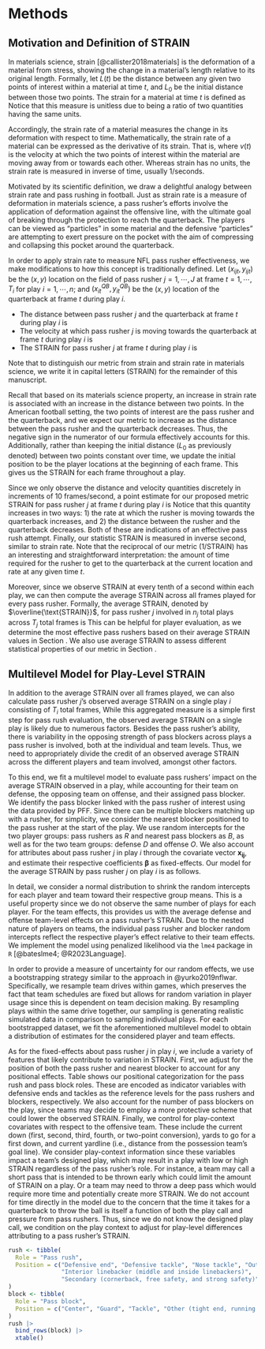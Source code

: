 # Methods {#sec:methods}

## Motivation and Definition of STRAIN {#sec:defn}

In materials science, strain [@callister2018materials] is the deformation of a material from stress, showing the change in a material's length relative to its original length.
Formally, let $L(t)$ be the distance between any given two points of interest within a material at time $t$, and $L_0$ be the initial distance between those two points.
The strain for a material at time $t$ is defined as 
\begin{equation*}
\varepsilon(t)= \frac{L(t) - L_{0}}{L_{0}}.
\end{equation*}
Notice that this measure is unitless due to being a ratio of two quantities having the same units.

Accordingly, the strain rate of a material measures the change in its deformation with respect to time.
Mathematically, the strain rate of a material can be expressed as the derivative of its strain.
That is,
\begin{equation*}
\varepsilon'(t) = \frac{d \varepsilon}{dt} = \frac{v(t)}{L_{0}},
\end{equation*}
where $v(t)$ is the velocity at which the two points of interest within the material are moving away from or towards each other.
Whereas strain has no units, the strain rate is measured in inverse of time, usually 1/seconds.

Motivated by its scientific definition, we draw a delightful analogy between strain rate and pass rushing in football.
Just as strain rate is a measure of deformation in materials science, a pass rusher's efforts involve the application of deformation against the offensive line, with the ultimate goal of breaking through the protection to reach the quarterback.
The players can be viewed as "particles" in some material and the defensive "particles" are attempting to exert pressure on the pocket with the aim of compressing and collapsing this pocket around the quarterback.

In order to apply strain rate to measure NFL pass rusher effectiveness, we make modifications to how this concept is traditionally defined.
Let $(x_{ijt}, y_{ijt})$ be the $(x, y)$ location on the field of pass rusher $j = 1, \cdots, J$ at frame $t = 1, \cdots, T_i$ for play $i = 1, \cdots, n$; and $(x^{QB}_{it}, y^{QB}_{it})$ be the $(x, y)$ location of the quarterback at frame $t$ during play $i$.

*   The distance between pass rusher $j$ and the quarterback at frame $t$ during play $i$ is 
\begin{equation*}
s_{ij}(t) = \sqrt{(x_{ijt} - x^{QB}_{it})^2 + (y_{ijt} - y^{QB}_{it})^2}.
\end{equation*}
*   The velocity at which pass rusher $j$ is moving towards the quarterback at frame $t$ during play $i$ is 
\begin{equation*}
v_{ij}(t) = s'_{ij}(t) = \frac{ds_{ij}(t)}{dt}.
\end{equation*}
*   The STRAIN for pass rusher $j$ at frame $t$ during play $i$ is 
\begin{equation*}
\text{STRAIN}_{ij}(t) = \frac{- v_{ij}(t)}{s_{ij}(t)}.
\end{equation*}

Note that to distinguish our metric from strain and strain rate in materials science, we write it in capital letters (STRAIN) for the remainder of this manuscript.

Recall that based on its materials science property, an increase in strain rate is associated with an increase in the distance between two points.
In the American football setting, the two points of interest are the pass rusher and the quarterback, and we expect our metric to increase as the distance between the pass rusher and the quarterback decreases.
Thus, the negative sign in the numerator of our formula effectively accounts for this. 
Additionally, rather than keeping the initial distance ($L_0$ as previously denoted) between two points constant over time, we update the initial position to be the player locations at the beginning of each frame.
This gives us the STRAIN for each frame throughout a play.

Since we only observe the distance and velocity quantities discretely in increments of 10 frames/second, a point estimate for our proposed metric STRAIN for pass rusher $j$ at frame $t$ during play $i$ is 
\begin{equation*}
\widehat{\text{STRAIN}}_{ij}(t) = \cfrac{-\cfrac{s_{ij}(t) - s_{ij}(t - 1)}{0.1}}{s_{ij}(t)}.
\end{equation*}
Notice that this quantity increases in two ways: 1) the rate at which the rusher is moving towards the quarterback increases, and 2) the distance between the rusher and the quarterback decreases.
Both of these are indications of an effective pass rush attempt.
Finally, our statistic STRAIN is measured in inverse second, similar to strain rate.
Note that the reciprocal of our metric (1/STRAIN) has an interesting and straightforward interpretation: the amount of time required for the rusher to get to the quarterback at the current location and rate at any given time $t$.

Moreover, since we observe STRAIN at every tenth of a second within each play, we can then compute the average STRAIN across all frames played for every pass rusher.
Formally, the average STRAIN, denoted by $\overline{\text{STRAIN}}$, for pass rusher $j$ involved in $n_j$ total plays across $T_j$ total frames is
\begin{equation*}
\overline{\text{STRAIN}}_{j} = \frac{1}{T_j} \sum_{t=1}^{T_j} \widehat{\text{STRAIN}}_{j}(t).
\end{equation*}
This can be helpful for player evaluation, as we determine the most effective pass rushers based on their average STRAIN values in Section \ref{sec:strainbar}.
We also use average STRAIN to assess different statistical properties of our metric in Section \ref{sec:statprop}.

## Multilevel Model for Play-Level STRAIN {#sec:multilevel}

<!-- While average STRAIN appears to be positively correlated with pass rusher ability -->

<!-- While average STRAIN is a simple first step for evaluating the pass rush,  -->

In addition to the average STRAIN over all frames played, we can also calculate pass rusher $j$'s observed average STRAIN on a single play $i$ consisting of $T_i$ total frames,
\begin{equation*}
\overline{\text{STRAIN}}_{ij} = \frac{1}{T_i} \sum_{t=1}^{T_i} \widehat{\text{STRAIN}}_{ij}(t).
\end{equation*}
While this aggregated measure is a simple first step for pass rush evaluation, the observed average STRAIN on a single play is likely due to numerous factors.
Besides the pass rusher's ability, there is variability in the opposing strength of pass blockers across plays a pass rusher is involved, both at the individual and team levels.
Thus, we need to appropriately divide the credit of an observed average STRAIN across the different players and team involved, amongst other factors.

<!-- Additionally, based on previous work by PFF, the opposing QB plays an important role on the observed pressure in passing plays [@eager2019pressure]. We also suspect that pass rusher's STRAIN is affected by their defensive teammates as well.  -->

To this end, we fit a multilevel model to evaluate pass rushers' impact on the average STRAIN observed in a play, while accounting for their team on defense, the opposing team on offense, and their assigned pass blocker.
We identify the pass blocker linked with the pass rusher of interest using the data provided by PFF.
Since there can be multiple blockers matching up with a rusher, for simplicity, we consider the nearest blocker positioned to the pass rusher at the start of the play.
We use random intercepts for the two player groups: pass rushers as $R$ and nearest pass blockers as $B$, as well as for the two team groups: defense $D$ and offense $O$.
We also account for attributes about pass rusher $j$ in play $i$ through the covariate vector $\mathbf{x_{ij}}$, and estimate their respective coefficients $\boldsymbol \beta$ as fixed-effects. 
Our model for the average STRAIN by pass rusher $j$ on play $i$ is as follows.
\begin{equation*}
\begin{aligned}
\overline{\text{STRAIN}}_{ij} &\sim N(R_{j[i]} + B_{b[ij]} + D_{d[i]} + O_{o[i]} + \mathbf{x_{ij}} \boldsymbol{\beta}, \sigma^2), \text{ for } i = 1, \dots, n \text{ plays} \\
R_{j} &\sim N(\mu_R, \sigma^2_R), \text{ for } j = 1, \cdots, \text{ \# of pass rushers}, \\
B_{b} &\sim N(\mu_B, \sigma^2_B), \text{ for } b = 1, \cdots, \text{ \# of pass blockers}, \\
D_{d} &\sim N(\mu_D, \sigma^2_D), \text{ for } d = 1, \cdots, \text{ \# of defensive teams}, \\
O_{o} &\sim N(\mu_O, \sigma^2_O), \text{ for } o = 1, \cdots, \text{ \# of offensive teams}.
\end{aligned}
\end{equation*}

In detail, we consider a normal distribution to shrink the random intercepts for each player and team toward their respective group means.
This is a useful property since we do not observe the same number of plays for each player. 
For the team effects, this provides us with the average defense and offense team-level effects on a pass rusher's STRAIN.
Due to the nested nature of players on teams, the individual pass rusher and blocker random intercepts reflect the respective player's effect relative to their team effects. 
We implement the model using penalized likelihood via the `lme4` package in `R` [@bateslme4; @R2023Language].

In order to provide a measure of uncertainty for our random effects, we use a bootstrapping strategy similar to the approach in @yurko2019nflwar.
Specifically, we resample team drives within games, which preserves the fact that team schedules are fixed but allows for random variation in player usage since this is dependent on team decision making.
By resampling plays within the same drive together, our sampling is generating realistic simulated data in comparison to sampling individual plays.
For each bootstrapped dataset, we fit the aforementioned multilevel model to obtain a distribution of estimates for the considered player and team effects.

As for the fixed-effects about pass rusher $j$ in play $i$, we include a variety of features that likely contribute to variation in STRAIN.
First, we adjust for the position of both the pass rusher and nearest blocker to account for any positional effects.
Table \ref{tab:pos} shows our positional categorization for the pass rush and pass block roles.
These are encoded as indicator variables with defensive ends and tackles as the reference levels for the pass rushers and blockers, respectively.
We also account for the number of pass blockers on the play, since teams may decide to employ a more protective scheme that could lower the observed STRAIN.
Finally, we control for play-context covariates with respect to the offensive team.
These include the current down (first, second, third, fourth, or two-point conversion), yards to go for a first down, and current yardline (i.e., distance from the possession team's goal line). 
We consider play-context information since these variables impact a team's designed play, which may result in a play with low or high STRAIN regardless of the pass rusher's role. 
For instance, a team may call a short pass that is intended to be thrown early which could limit the amount of STRAIN on a play. 
Or a team may need to throw a deep pass which would require more time and potentially create more STRAIN.
We do not account for time directly in the model due to the concern that the time it takes for a quarterback to throw the ball is itself a function of both the play call and pressure from pass rushers.
Thus, since we do not know the designed play call, we condition on the play context to adjust for play-level differences attributing to a pass rusher's STRAIN.

<!-- Finally, we also adjust for the length of the play (i.e., the elapsed time between the ball snap and a quarterback event). We expect a longer display to display lower STRAIN since this would indicate a quarterback has more time to throw the ball. NEED TO THINK ABOUT THIS MORE.... -->

<!-- Additionally, we obtain interval estimates for the player-level random intercepts via parametric bootstrapping of 10,000 samples with the `merTools` package [@knowlesmerTools; @gelman2006data]. -->

\begin{table}
\caption{Position groupings for pass rushers and blockers. \label{tab:pos}}
\centering
\begin{tabular}{ll}
\hline
Role & Position \\ 
\hline
Pass rush & Defensive end \\ 
Pass rush & Defensive tackle \\ 
Pass rush & Nose tackle \\ 
Pass rush & Outside linebacker \\ 
Pass rush & Interior linebacker (middle linebacker, inside linebacker) \\ 
Pass rush & Secondary (cornerback, free safety, strong safety) \\
\hline
Pass block & Center \\ 
Pass block & Guard \\ 
Pass block & Tackle \\ 
Pass block & Other (tight end, running back, fullback, wide receiver) \\ 
\hline
\end{tabular}
\end{table}

```r
rush <- tibble(
  Role = "Pass rush",
  Position = c("Defensive end", "Defensive tackle", "Nose tackle", "Outside linebacker",
               "Interior linebacker (middle and inside linebackers)", 
               "Secondary (cornerback, free safety, and strong safety)")
)
block <- tibble(
  Role = "Pass block",
  Position = c("Center", "Guard", "Tackle", "Other (tight end, running back, fullback, wide receiver)")
)
rush |> 
  bind_rows(block) |> 
  xtable()
```
